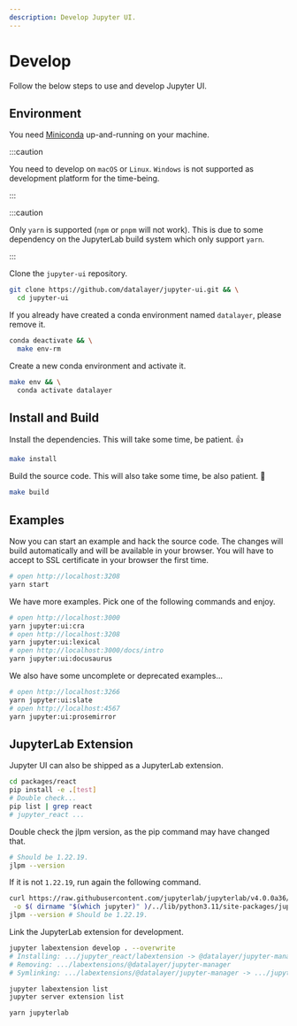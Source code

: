 ```yaml
---
description: Develop Jupyter UI.
---
```


# Develop

Follow the below steps to use and develop Jupyter UI.

## Environment

You need [Miniconda](https://docs.conda.io/en/latest/miniconda.html) up-and-running on your machine.

:::caution

You need to develop on `macOS` or `Linux`. `Windows` is not supported as development platform for the time-being.

:::

:::caution

Only `yarn` is supported (`npm` or `pnpm` will not work). This is due to some dependency on the JupyterLab build system which only support `yarn`.

:::

Clone the `jupyter-ui` repository.

```bash
git clone https://github.com/datalayer/jupyter-ui.git && \
  cd jupyter-ui
```

If you already have created a conda environment named `datalayer`, please remove it.

```bash
conda deactivate && \
  make env-rm
```

Create a new conda environment and activate it.

```bash
make env && \
  conda activate datalayer
```

## Install and Build

Install the dependencies. This will take some time, be patient. 👍

```bash
make install
```

Build the source code. This will also take some time, be also patient. 🙂

```bash
make build
```

## Examples

Now you can start an example and hack the source code. The changes will build automatically and will be available in your browser. You will have to accept to SSL certificate in your browser the first time.

```bash
# open http://localhost:3208
yarn start
```

We have more examples. Pick one of the following commands and enjoy.

```bash
# open http://localhost:3000
yarn jupyter:ui:cra
# open http://localhost:3208
yarn jupyter:ui:lexical
# open http://localhost:3000/docs/intro
yarn jupyter:ui:docusaurus
```

We also have some uncomplete or deprecated examples...

```bash
# open http://localhost:3266
yarn jupyter:ui:slate
# open http://localhost:4567
yarn jupyter:ui:prosemirror
```

## JupyterLab Extension

Jupyter UI can also be shipped as a JupyterLab extension.

```bash
cd packages/react
pip install -e .[test]
# Double check...
pip list | grep react
# jupyter_react ...
```

Double check the jlpm version, as the pip command may have changed that.

```bash
# Should be 1.22.19.
jlpm --version
```

If it is not `1.22.19`, run again the following command.

```bash
curl https://raw.githubusercontent.com/jupyterlab/jupyterlab/v4.0.0a36/jupyterlab/staging/yarn.js \
 -o $( dirname "$(which jupyter)" )/../lib/python3.11/site-packages/jupyterlab/staging/yarn.js
jlpm --version # Should be 1.22.19.
```

Link the JupyterLab extension for development.

```bash
jupyter labextension develop . --overwrite
# Installing: .../jupyter_react/labextension -> @datalayer/jupyter-manager
# Removing: .../labextensions/@datalayer/jupyter-manager
# Symlinking: .../labextensions/@datalayer/jupyter-manager -> .../jupyter_react/labextension
```

```bash
jupyter labextension list
jupyter server extension list
```

```bash
yarn jupyterlab
```
